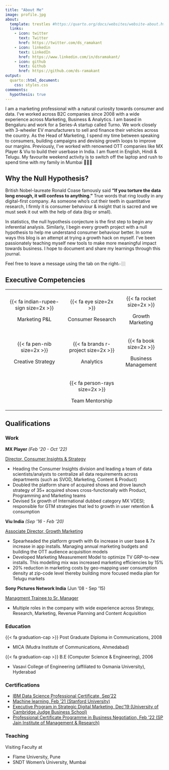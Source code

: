 ```yaml
---
title: "About Me"
image: profile.jpg
about:
  template: trestles #https://quarto.org/docs/websites/website-about.html#templates
  links:
    - icon: twitter
      text: Twitter
      href: https://twitter.com/ds_ramakant
    - icon: linkedin
      text: LinkedIn
      href: https://www.linkedin.com/in/dsramakant/
    - icon: github
      text: Github
      href: https://github.com/ds-ramakant
output:
  quarto::html_document:
    css: styles.css
commments:
  hypothesis: true
---
```


I am a marketing professional with a natural curiosity towards consumer and data. I've worked across B2C companies since 2008 with a wide experience across Marketing, Business & Analytics. I am based in Bengaluru and work for a Series-A startup called Turno. We work closely with 3-wheeler EV manufacturers to sell and finance their vehicles across the country. As the Head of Marketing, I spend my time between speaking to consumers, building campaigns and devising growth loops to improve our margins. Previously, I've worked with renowned OTT companies like MX Player & Viu to build their userbase in India. I am fluent in English, Hindi & Telugu. My favourite weekend activity is to switch off the laptop and rush to spend time with my family in Mumbai 👨‍👩‍👧

## Why the Null Hypothesis?

British Nobel-laureate Ronald Coase famously said **"If you torture the data long enough, it will confess to anything."** True words that ring loudly in any digital-first company. As someone who's cut their teeth in quantitative research, I firmly it is consumer behaviour & insight that is sacred and we must seek it out with the help of data (big or small).

In statistics, the null hypothesis conjecture is the first step to begin any inferential analysis. Similarly, I begin every growth project with a null hypothesis to help me understand consumer behaviour better. In some ways this blog is an attempt at trying a growth hack on myself. I've been passionately teaching myself new tools to make more meaningful impact towards business. I hope to document and share my learnings through this journal.

Feel free to leave a message using the tab on the right👉🏼

## Executive Competencies

::: {.column-body-outset style="border: none"}
+:------------------------------------:+:-----------------------------------:+:-------------------------:+
| {{< fa indian-rupee-sign size=2x >}} | {{< fa eye size=2x >}}              | {{< fa rocket size=2x >}} |
|                                      |                                     |                           |
| Marketing P&L                        | Consumer Research                   | Growth Marketing          |
+--------------------------------------+-------------------------------------+---------------------------+
| {{< fa pen-nib size=2x >}}           | {{< fa brands r-project size=2x >}} | {{< fa book size=2x >}}   |
|                                      |                                     |                           |
| Creative Strategy                    | Analytics                           | Business Management       |
+--------------------------------------+-------------------------------------+---------------------------+
|                                      | {{< fa person-rays size=2x >}}      |                           |
|                                      |                                     |                           |
|                                      | Team Mentorship                     |                           |
+--------------------------------------+-------------------------------------+---------------------------+
:::

## Qualifications

::: panel-tabset
### Work

**MX Player** *(Feb '20 - Oct '22)*

[Director, Consumer Insights & Strategy]{.underline}

-   [Heading the Consumer Insights division and leading a team of data scientists/analysts to centralize all data requirements across departments (such as SVOD, Marketing, Content & Product)]{.my-jobexp}
-   [Doubled the platform share of acquired shows and drove launch strategy of 35+ acquired shows cross-functionally with Product, Programming and Marketing teams]{.my-jobexp}
-   [Devised 5x growth of International dubbed category MX VDESI; responsible for GTM strategies that led to growth in user retention & consumption]{.my-jobexp}

**Viu India** *(Sep '16 - Feb '20)*

[Associate Director, Growth Marketing]{.underline}

-   [Spearheaded the platform growth with 6x increase in user base & 7x increase in app installs. Managing annual marketing budgets and building the OTT audience acquisition models]{.my-jobexp}
-   [Developed Marketing Measurement Model to optimize TV GRP-to-new installs. This modelling mix was increased marketing efficiencies by 15%]{.my-jobexp}
-   [20% reduction in marketing costs by geo-mapping user consumption density at zip-code level thereby building more focused media plan for Telugu markets]{.my-jobexp}

**Sony Pictures Network India** (Jun '08 - Sep '15)

[Managment Trainee to Sr. Manager]{.underline}

-   [Multiple roles in the company with wide experience across Strategy, Research, Marketing, Revenue Planning and Content Acquisition]{.my-jobexp}

### Education

{{< fa graduation-cap >}} Post Graduate Diploma in Communications, 2008

-   [MICA (Mudra Institute of Communications, Ahmedabad)]{.my-jobexp}

{{< fa graduation-cap >}} B.E (Computer Science & Engineering), 2006

-   [Vasavi College of Engineering (affiliated to Osmania University), Hyderabad]{.my-jobexp}

### Certifications

-   [IBM Data Science Professional Certificate, Sep'22](https://www.credly.com/badges/b7903e60-11e9-4c1f-8759-771eac755c92/public_url)
-   [Machine learning, Feb '21 \n(Stanford University)](https://www.coursera.org/account/accomplishments/verify/NX376JHV6LGQ)\
-   [Executive Program in Strategic Digital Marketing, Dec'19 \n(University of Cambridge Judge Business School)](https://www.credential.net/b90ce3dd-94e9-4eca-bcf0-6afa245888d6#gs.pom30y)
-   [Professional Certificate Programme in Business Negotiation, Feb '22 \n (SP Jain Institute of Management & Research)](https://verification.spjimr.org/verify/mdp/2022/b0140e8d-b2f1-4db1-be35-adce62c6b061)

### Teaching

Visiting Faculty at

-   Flame University, Pune
-   SNDT Women's University, Mumbai
:::
